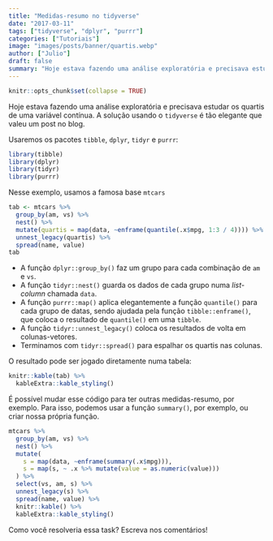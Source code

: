 ```yaml
---
title: "Medidas-resumo no tidyverse"
date: "2017-03-11"
tags: ["tidyverse", "dplyr", "purrr"]
categories: ["Tutoriais"]
image: "images/posts/banner/quartis.webp"
author: ["Julio"]
draft: false
summary: "Hoje estava fazendo uma análise exploratória e precisava estudar os quartis de uma variável contínua. A solução usando o tidyverse é tão elegante que valeu um post no blog."
---
```


```r
knitr::opts_chunk$set(collapse = TRUE)
```

Hoje estava fazendo uma análise exploratória e precisava estudar os quartis de uma variável contínua. A solução usando o `tidyverse` é tão elegante que valeu um post no blog.

Usaremos os pacotes `tibble`, `dplyr`, `tidyr` e `purrr`:

```r
library(tibble)
library(dplyr)
library(tidyr)
library(purrr)
```

Nesse exemplo, usamos a famosa base `mtcars`

```r
tab <- mtcars %>%
  group_by(am, vs) %>%
  nest() %>%
  mutate(quartis = map(data, ~enframe(quantile(.x$mpg, 1:3 / 4)))) %>%
  unnest_legacy(quartis) %>%
  spread(name, value)
tab
```

- A função `dplyr::group_by()` faz um grupo para cada combinação de `am` e `vs`.
- A função `tidyr::nest()` guarda os dados de cada grupo numa *list-column* chamada `data`.
- A função `purrr::map()` aplica elegantemente a função `quantile()` para cada grupo de datas, sendo ajudada pela função `tibble::enframe()`, que coloca o resultado de `quantile()` em uma `tibble`.
- A função `tidyr::unnest_legacy()` coloca os resultados de volta em colunas-vetores.
- Terminamos com `tidyr::spread()` para espalhar os quartis nas colunas.

O resultado pode ser jogado diretamente numa tabela:

```r
knitr::kable(tab) %>%
  kableExtra::kable_styling()
```

É possível mudar esse código para ter outras medidas-resumo, por exemplo. Para isso, podemos usar a função `summary()`, por exemplo, ou criar nossa própria função.

```r
mtcars %>%
  group_by(am, vs) %>%
  nest() %>%
  mutate(
    s = map(data, ~enframe(summary(.x$mpg))),
    s = map(s, ~ .x %>% mutate(value = as.numeric(value)))
  ) %>%
  select(vs, am, s) %>%
  unnest_legacy(s) %>%
  spread(name, value) %>%
  knitr::kable() %>%
  kableExtra::kable_styling()
```

Como você resolveria essa task? Escreva nos comentários!

